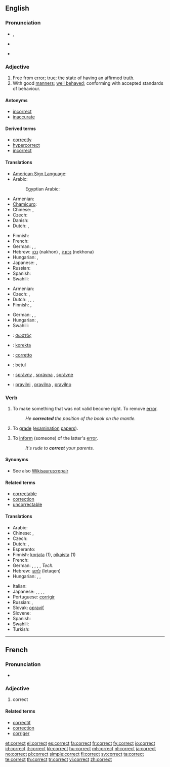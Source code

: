 ==English==

===Pronunciation===
* {{IPA|/kəˈɹɛkt/}}, {{SAMPA|/k@"rEkt/}}
* {{audio|en-us-correct.ogg|Audio (US)}}
*: {{rhymes|ɛkt}}
* {{hyphenation|cor|rect}}

===Adjective===
{{en-adj}}

# Free from [[error]]; true; the state of having an affirmed [[truth]].
# With good [[manners]]; [[well behaved]]; conforming with accepted standards of behaviour.

====Antonyms====
* [[incorrect]]
* [[inaccurate]]

====Derived terms====
* [[correctly]]
* [[hypercorrect]]
* [[incorrect]]

====Translations====
{{trans-top|free from error}}
* [[American Sign Language]]: {{tø|ase|1@RadialHand-FingerForwardAcross-1@CenterChesthigh-FingerForwardAcross}}
* Arabic: {{t|ar|صحيح|m|tr=SaHiiH|sc=Arab}}
*: Egyptian Arabic: {{t|ar|صح|m|tr=SaH|sc=Arab}}
* Armenian: {{t-|hy|ճիշտ|tr=č̣išt|sc=Armn|xs=Armenian}}
* [[Chamicuro]]: {{tø|ccc|nanatolo}}
* Chinese: {{zh-tsp|正確|正确|zhèngquè}}, {{zh-tsp|對|对|duì}}
* Czech: {{t-|cs|správný|m}}
* Danish: {{t+|da|korrekt}}
* Dutch: {{t+|nl|correct}}, {{t+|nl|juist}}
{{trans-mid}}
* Finnish: {{t+|fi|oikea}}
* French: {{t+|fr|correct}}
* German: {{t+|de|korrekt}}, {{t+|de|richtig}}, {{t+|de|einwandfrei}}
* Hebrew: [[נכון]] (nakhon) {{m}}, [[נכונה]] (nekhona) {{f}}
* Hungarian: {{t-|hu|hibátlan}}, {{t+|hu|helyes}}
* Japanese: {{t|ja|正しい|tr=tadashii|sc=Jpan}},  {{t+|ja|正解|tr=seikai|sc=Jpan}}
* Russian: {{t+|ru|правильный|m|r=právil'nyj|sc=Cyrl}}
* Spanish: {{t+|es|correcto}}
* Swahili: {{t+|sw|timamu|xs=Swahili}}
{{trans-bottom}}

{{trans-top|with good manners}}
* Armenian: {{t|hy|կոռեկտ|tr=koṙekt|sc=Armn|xs=Armenian}}
* Czech: {{t-|cs|slušný|m}}, {{t-|cs|korektní}}
* Dutch: {{t+|nl|correct}}, {{t|nl|welgemanierd}}, {{t|nl|welopgevoed}}, {{t|nl|goedgemanierd}}
* Finnish: {{t-|fi|korrekti}}, {{t+|fi|asiallinen}}
{{trans-mid}}
* German: {{t+|de|einwandfrei}}, {{t+|de|ordnungsgemäß}}, {{t+|de|zutreffend}}
* Hungarian: {{t|hu|illő}}, {{t+|hu|korrekt}}
* Swahili: {{t+|sw|timamu|xs=Swahili}}
{{trans-bottom}}

{{checktrans-top}}
* {{ttbc|Greek}}: [[σωστός]] {{m}}
* {{ttbc|Ido}}: [[korekta]]
* {{ttbc|Italian}}: [[corretto]] {{m}}
{{checktrans-mid}}
* {{ttbc|Malay}}: betul
* {{ttbc|Slovak}}: [[správny]] {{m}}, [[správna]] {{f}}, [[správne]] {{n}}
* {{ttbc|Slovene}}: [[pravilni]] {{m}}, [[pravilna]] {{f}}, [[pravilno]] {{n}}
{{checktrans-bottom}}

===Verb===
{{en-verb}}

# {{transitive}} To make something that was not valid become right.  To remove [[error]].
#: ''He '''corrected''' the position of the book on the mantle.''
# {{by extension|transitive}} To [[grade]] ([[examination]] [[papers]]).
# {{transitive}} To [[inform]] (someone) of the latter's [[error]].
#: ''It's rude to '''correct''' your parents.''

====Synonyms====
* See also [[Wikisaurus:repair]]

====Related terms====
* [[correctable]]
* [[correction]]
* [[uncorrectable]]

====Translations====
{{trans-top|To make something that was not valid become right}}
* Arabic: {{t-|ar|صحح|tr=SaHHaHa|sc=Arab}}
* Chinese: {{t-|cmn|修正|tr=xiūzhèng|sc=Hani|xs=Mandarin}},  {{t-|cmn|改正|tr=gǎizhèng|sc=Hani|xs=Mandarin}}
* Czech: {{t-|cs|opravit}}
* Dutch: {{t+|nl|corrigeren}}, {{t+|nl|verbeteren}}
* Esperanto: {{t-|eo|korekti|xs=Esperanto}}
* Finnish: [[korjata]] (1), [[oikaista]] (1)
* French: {{t+|fr|corriger}}
* German: {{t+|de|ausbessern}}, {{t+|de|korrigieren}}, {{t+|de|richtigstellen}}, {{t+|de|berichtigen}}, {{t+|de|nachregeln}} ''Tech.''
* Hebrew: [[לתקן]] (letaqen)
* Hungarian: {{t+|hu|kijavít}},  {{t+|hu|helyesbít}},  {{t|hu|korrigál}}
{{trans-mid}}
* Italian: {{t+|it|correggere}}
* Japanese: {{t|ja|正す|tr=tadasu|sc=Jpan}},  {{t|ja|直す|tr=naosu|sc=Jpan}},  {{t-|ja|修正する|tr=shūsei-suru|sc=Jpan}},  {{t|ja|改正する|tr=kaisei-suru|sc=Jpan}}, {{t|ja|訂正する|tr=teisei-suru|sc=Jpan}}
* Portuguese: [[corrigir]]
* Russian: {{t+|ru|исправлять|tr=ispravlját'|sc=Cyrl}} {{impf}},  {{t|ru|исправить|tr=isprávit'|sc=Cyrl}} {{pf}}
* Slovak: [[opraviť]]
* Slovene: {{t-|sl|popraviti}}
* Spanish: {{t+|es|corregir}}
* Swahili: {{t+|sw|timamu|xs=Swahili}}
* Turkish: {{t|tr|düzeltmek}}
{{trans-bottom}}

----

==French==

===Pronunciation===
* {{IPA|/kɔʁɛkt/|lang=fr}}

===Adjective===
{{fr-adj}}

# correct

====Related terms====
* [[correctif]]
* [[correction]]
* [[corriger]]

[[et:correct]]
[[el:correct]]
[[es:correct]]
[[fa:correct]]
[[fr:correct]]
[[fy:correct]]
[[io:correct]]
[[id:correct]]
[[it:correct]]
[[kk:correct]]
[[hu:correct]]
[[ml:correct]]
[[nl:correct]]
[[ja:correct]]
[[no:correct]]
[[pl:correct]]
[[simple:correct]]
[[fi:correct]]
[[sv:correct]]
[[ta:correct]]
[[te:correct]]
[[th:correct]]
[[tr:correct]]
[[vi:correct]]
[[zh:correct]]